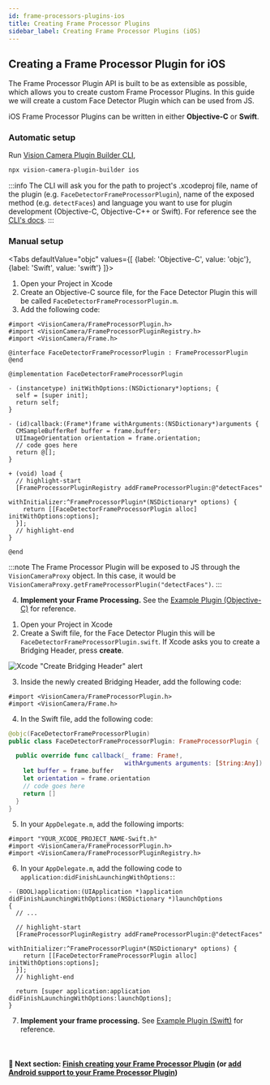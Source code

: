 ```yaml
---
id: frame-processors-plugins-ios
title: Creating Frame Processor Plugins
sidebar_label: Creating Frame Processor Plugins (iOS)
---
```



## Creating a Frame Processor Plugin for iOS

The Frame Processor Plugin API is built to be as extensible as possible, which allows you to create custom Frame Processor Plugins.
In this guide we will create a custom Face Detector Plugin which can be used from JS.

iOS Frame Processor Plugins can be written in either **Objective-C** or **Swift**.

### Automatic setup

Run [Vision Camera Plugin Builder CLI](https://github.com/mateusz1913/vision-camera-plugin-builder),

```sh
npx vision-camera-plugin-builder ios
```

:::info
The CLI will ask you for the path to project's .xcodeproj file, name of the plugin (e.g. `FaceDetectorFrameProcessorPlugin`), name of the exposed method (e.g. `detectFaces`) and language you want to use for plugin development (Objective-C, Objective-C++ or Swift).
For reference see the [CLI's docs](https://github.com/mateusz1913/vision-camera-plugin-builder#%EF%B8%8F-options).
:::

### Manual setup

<Tabs
  defaultValue="objc"
  values={[
    {label: 'Objective-C', value: 'objc'},
    {label: 'Swift', value: 'swift'}
  ]}>
<TabItem value="objc">

1. Open your Project in Xcode
2. Create an Objective-C source file, for the Face Detector Plugin this will be called `FaceDetectorFrameProcessorPlugin.m`.
3. Add the following code:

```objc
#import <VisionCamera/FrameProcessorPlugin.h>
#import <VisionCamera/FrameProcessorPluginRegistry.h>
#import <VisionCamera/Frame.h>

@interface FaceDetectorFrameProcessorPlugin : FrameProcessorPlugin
@end

@implementation FaceDetectorFrameProcessorPlugin

- (instancetype) initWithOptions:(NSDictionary*)options; {
  self = [super init];
  return self;
}

- (id)callback:(Frame*)frame withArguments:(NSDictionary*)arguments {
  CMSampleBufferRef buffer = frame.buffer;
  UIImageOrientation orientation = frame.orientation;
  // code goes here
  return @[];
}

+ (void) load {
  // highlight-start
  [FrameProcessorPluginRegistry addFrameProcessorPlugin:@"detectFaces"
                                        withInitializer:^FrameProcessorPlugin*(NSDictionary* options) {
    return [[FaceDetectorFrameProcessorPlugin alloc] initWithOptions:options];
  }];
  // highlight-end
}

@end
```

:::note
The Frame Processor Plugin will be exposed to JS through the `VisionCameraProxy` object. In this case, it would be `VisionCameraProxy.getFrameProcessorPlugin("detectFaces")`.
:::

4. **Implement your Frame Processing.** See the [Example Plugin (Objective-C)](https://github.com/mrousavy/react-native-vision-camera/blob/main/package/example/ios/Frame%20Processor%20Plugins/Example%20Plugin%20%28Objective%2DC%29) for reference.

</TabItem>
<TabItem value="swift">

1. Open your Project in Xcode
2. Create a Swift file, for the Face Detector Plugin this will be `FaceDetectorFrameProcessorPlugin.swift`. If Xcode asks you to create a Bridging Header, press **create**.

![Xcode "Create Bridging Header" alert](https://docs-assets.developer.apple.com/published/7ebca7212c/2a065d1a-7e53-4907-a889-b7fa4f2206c9.png)

3. Inside the newly created Bridging Header, add the following code:

```objc
#import <VisionCamera/FrameProcessorPlugin.h>
#import <VisionCamera/Frame.h>
```

4. In the Swift file, add the following code:

```swift
@objc(FaceDetectorFrameProcessorPlugin)
public class FaceDetectorFrameProcessorPlugin: FrameProcessorPlugin {

  public override func callback(_ frame: Frame!,
                                withArguments arguments: [String:Any]) -> Any {
    let buffer = frame.buffer
    let orientation = frame.orientation
    // code goes here
    return []
  }
}
```

5. In your `AppDelegate.m`, add the following imports:

```objc
#import "YOUR_XCODE_PROJECT_NAME-Swift.h"
#import <VisionCamera/FrameProcessorPlugin.h>
#import <VisionCamera/FrameProcessorPluginRegistry.h>
```

6. In your `AppDelegate.m`, add the following code to `application:didFinishLaunchingWithOptions:`:

```objc
- (BOOL)application:(UIApplication *)application didFinishLaunchingWithOptions:(NSDictionary *)launchOptions
{
  // ...

  // highlight-start
  [FrameProcessorPluginRegistry addFrameProcessorPlugin:@"detectFaces"
                                        withInitializer:^FrameProcessorPlugin*(NSDictionary* options) {
    return [[FaceDetectorFrameProcessorPlugin alloc] initWithOptions:options];
  }];
  // highlight-end

  return [super application:application didFinishLaunchingWithOptions:launchOptions];
}
```

7. **Implement your frame processing.** See [Example Plugin (Swift)](https://github.com/mrousavy/react-native-vision-camera/blob/main/package/example/ios/Frame%20Processor%20Plugins/Example%20Plugin%20%28Swift%29) for reference.


</TabItem>
</Tabs>

<br />

#### 🚀 Next section: [Finish creating your Frame Processor Plugin](frame-processors-plugins-final) (or [add Android support to your Frame Processor Plugin](frame-processors-plugins-android))
